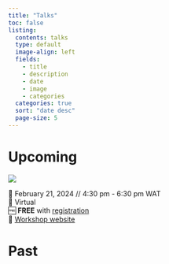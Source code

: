 ```yaml
---
title: "Talks"
toc: false
listing:
  contents: talks
  type: default
  image-align: left
  fields: 
    - title
    - description
    - date
    - image
    - categories
  categories: true
  sort: "date desc"
  page-size: 5
---
```


# Upcoming

[![](https://secure.meetupstatic.com/photos/event/b/0/c/a/600_518625258.webp?w=750){fig-alt="Poster for Parameterized reporting using Quarto 2-hour workshop, presented by Jadey Ryan and hosted by R-Ladies Abuja. February 21, 2024 at 4:30 PM WAT." fig-align="left"}](https://www.meetup.com/rladies-abuja/events/298688371)

📆 February 21, 2024 // 4:30 pm - 6:30 pm WAT  
🏨 Virtual  
🆓 **FREE** with [registration](https://www.meetup.com/rladies-abuja/events/298688371/)  
🏡 [Workshop website](https://jadeyryan.quarto.pub/rladies-abuja-quarto-params)

# Past
